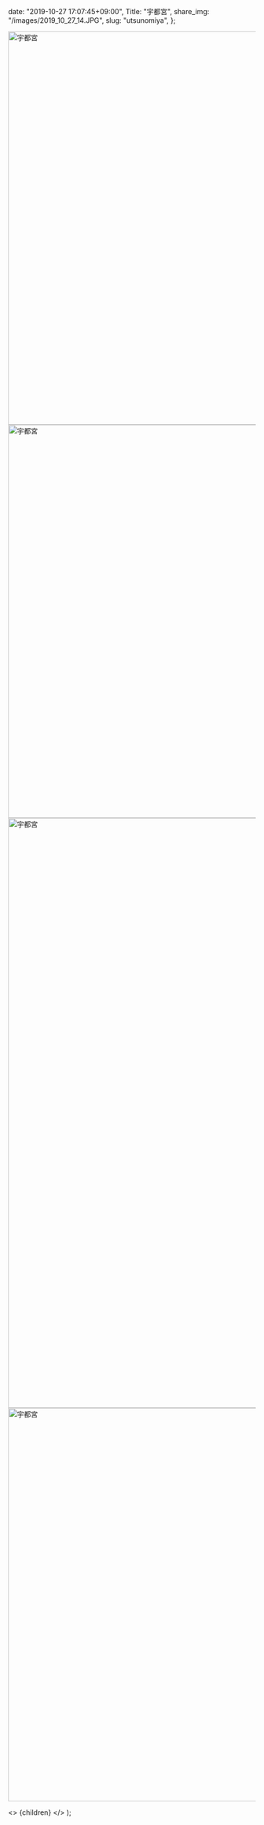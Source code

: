 
  date: "2019-10-27 17:07:45+09:00",
  Title: "宇都宮",
  share_img: "/images/2019_10_27_14.JPG",
  slug: "utsunomiya",
};

<img src="/images/2019_10_27_11.JPG" alt="宇都宮" width="1200" height="800" loading="lazy" />
<img src="/images/2019_10_27_12.JPG" alt="宇都宮" width="1200" height="800" loading="lazy" />
<img src="/images/2019_10_27_13.JPG" alt="宇都宮" width="800" height="1200" loading="lazy" />
<img src="/images/2019_10_27_14.JPG" alt="宇都宮" width="1200" height="800" loading="lazy" />

  <>
    <Head>
      <title>{meta.Title} | 異郷好実</title>
    </Head>
    <PostLayout meta={meta}>{children}</PostLayout>
  </>
);
